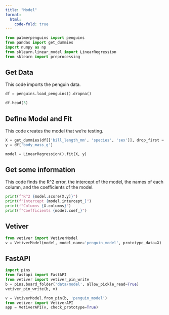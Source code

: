 ```yaml
---
title: "Model"
format:
  html:
    code-fold: true
---
```



```python
from palmerpenguins import penguins
from pandas import get_dummies
import numpy as np
from sklearn.linear_model import LinearRegression
from sklearn import preprocessing
```

## Get Data
This code imports the penguin data.
```python
df = penguins.load_penguins().dropna()

df.head(3)
```

## Define Model and Fit
This code creates the model that we're testing.
```python
X = get_dummies(df[['bill_length_mm', 'species', 'sex']], drop_first = True)
y = df['body_mass_g']

model = LinearRegression().fit(X, y)
```

## Get some information
This code finds the R^2 error, the intercept of the model, the names of each column, and the coefficients of the model.
```python
print(f"R^2 {model.score(X,y)}")
print(f"Intercept {model.intercept_}")
print(f"Columns {X.columns}")
print(f"Coefficients {model.coef_}")
```

## Vetiver
```python
from vetiver import VetiverModel
v = VetiverModel(model, model_name='penguin_model', prototype_data=X)
```

## FastAPI
```python
import pins
from fastapi import FastAPI
from vetiver import vetiver_pin_write
b = pins.board_folder('data/model', allow_pickle_read=True)
vetiver_pin_write(b, v)

v = VetiverModel.from_pin(b, 'penguin_model')
from vetiver import VetiverAPI
app = VetiverAPI(v, check_prototype=True)
```